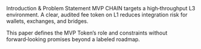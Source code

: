 <!-- markdownlint-disable MD041 -->

<Section>
  <AnimatedHeading as="h1">Introduction & Problem Statement</AnimatedHeading>
  <Lead>
    MVP CHAIN targets a high‑throughput L3 environment. A clear, audited fee token on L1 reduces
    integration risk for wallets, exchanges, and bridges.
  </Lead>
  <p>
    This paper defines the MVP Token’s role and constraints without forward‑looking promises beyond
    a labeled roadmap.
  </p>
</Section>

